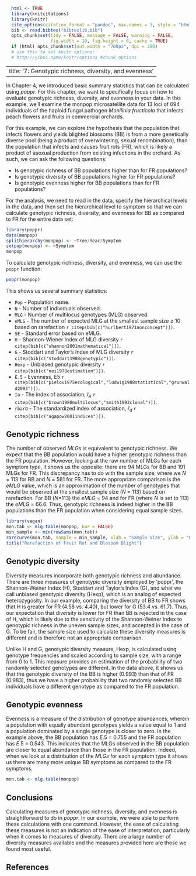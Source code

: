 ```r
  html <- TRUE
  library(knitcitations)
  library(knitr)
  cite_options(citation_format = "pandoc", max.names = 3, style = "html", hyperlink = "to.doc")
  bib <- read.bibtex("bibtexlib.bib")
  opts_chunk$set(tidy = FALSE, message = FALSE, warning = FALSE, 
                 fig.width = 10, fig.height = 6, cache = TRUE)
  if (html) opts_chunk$set(out.width = "700px", dpi = 300)
  # use this to set knitr options: 
  # http://yihui.name/knitr/options #chunk_options
```

---
title: '7: Genotypic richness, diversity, and evenness'
---

In Chapter 4, we introduced basic summary statistics that can be calculated using *poppr*.  For this chapter, we want to specifically focus on how to evaluate genotypic richness, diversity, and evenness in your data.  In this example, we'll examine the monpop microsatellite data for 13 loci of 694 individuals of the haploid fungal pathogen *Monilinia fructicola* that infects peach flowers and fruits in commercial orchards. 

For this example, we can explore the hypothesis that the population that infects flowers and yields blighted blossoms (BB) is from a more genetically diverse pool (being a product of overwintering, sexual recombination), than the population that infects and causes fruit rots (FR), which is likely a product of asexual production from existing infections in the orchard. As such, we can ask the following questions:

* Is genotypic richness of BB populations higher than for FR populations?
* Is genotypic diversity of BB populations higher for FR populations?
* Is genotypic evenness higher for BB populations than for FR populations?

For the analysis, we need to read in the data, specify the hierarchical levels in the data, and then set the hierarchical level to symptom so that we can calculate genotypic richness, diversity, and evenness for BB as compared to FR for the entire data set:

```r
library(poppr)
data(monpop)
splithierarchy(monpop) <- ~Tree/Year/Symptom
setpop(monpop) <- ~Symptom
monpop
```

To calculate genotypic richness, diversity, and evenness, we can use the `poppr` function:

```r
poppr(monpop)
```

This shows us several summary statistics:

 - `Pop`  -  Population name.
 - `N` -  Number of individuals observed.
 - `MLG` - Number of multilocus genotypes (MLG) observed.
 - `eMLG` - The number of expected MLG at the smallest sample size ≥ 10 based on rarefaction `r citep(bib[c("hurlbert1971nonconcept")])`.
 - `SE` - Standard error based on eMLG.
 - `H` - Shannon-Wiener Index of MLG diversity `r citep(bib[c("shannon2001mathematical")])`.
 - `G` - Stoddart and Taylor’s Index of MLG diversity  `r citep(bib[c("stoddart1988genotypic")])`.
 - `Hexp` - Unbiased genotypic diversity `r citep(bib[c("nei1978estimation")])`.
 - `E.5` - Evenness, E5 `r citep(bib[c("pielou1975ecological","ludwig1988statistical","grunwald2003")])`.
 - `Ia` - The index of association, $I_A$ `r citep(bib[c("brown1980multilocus","smith1993clonal")])`.
 - `rbarD` - The standardized index of association, $\bar{r}_d$ `r citep(bib[c("agapow2001indices")])`.


Genotypic richness
-----

The number of observed $MLGs$ is equivalent to genotypic richness.  We expect that the BB population would have a higher genotypic richness than the FR population.  However, looking at the raw number of MLGs for each symptom type, it shows us the opposite:  there are 94 MLGs for BB and 191 MLGs for FR.  This discrepancy has to do with the sample size, where we $N$ = 113 for BB and $N$ = 581 for FR.  The more appropriate comparison is the $eMLG$ value, which is an approximation of the number of genotypes that would be observed at the smallest sample size ($N$ = 113) based on rarefaction.  For BB ($N$=113) the $eMLG$ = 94 and for FR (where $N$ is set to 113) the $eMLG$ = 66.6. Thus, genotypic richness is indeed higher in the BB populations than the FR population when considering equal sample sizes.

```r
library(vegan)
mon.tab <- mlg.table(monpop, bar = FALSE)
min_sample <- min(rowSums(mon.tab))
rarecurve(mon.tab, sample = min_sample, xlab = "Sample Size", ylab = "Expected MLGs")
title("Rarefaction of Fruit Rot and Blossom Blight")

```


Genotypic diversity
-----

Diversity measures incorporate both genotypic richness and abundance.  There are three measures of genotypic diversity employed by 'poppr', the Shannon-Weiner Index (H), Stoddart and Taylor's Index (G), and what we call unbiased genotypic diversity (Hexp), which is an analog of expected heterozygosity.  In our example, comparing the diversity of BB to FR shows that H is greater for FR (4.58 vs. 4.40), but lower for G (53.4 vs. 61.7).  Thus, our expectation that diversity is lower for FR than BB is rejected in the case of H, which is likely due to the sensitivity of the Shannon-Weiner Index to genotypic richness in the uneven sample sizes, and accepted in the case of G.  To be fair, the sample size used to calculate these diversity measures is different and is therefore not an appropriate comparison.  


Unlike H and G, genotypic diversity measure, Hexp, is calculated using genotype frequencies and scaled according to sample size, with a range from 0 to 1.  This measure provides an estimation of the probability of two randomly selected genotypes are different.  In the data above, it shows us that the genotypic diversity of the BB is higher (0.993) than that of FR (0.983), thus we have a higher probability that two randomly selected BB individuals have a different genotype as compared to the FR population.

Genotypic evenness
-----

Evenness is a measure of the distribution of genotype abundances, wherein a population with equally abundant genotypes yields a value equal to 1 and a population dominated by a single genotype is closer to zero.  In the example above, the BB population has $E.5$ = 0.755 and the FR population has $E.5$ = 0.543.  This indicates that the MLGs observed in the BB population are closer to equal abundance than those in the FR population.  Indeed, when we look at a distribution of the $MLGs$ for each symptom type it shows us there are many more unique BB symptoms as compared to the FR symptoms.

```r
mon.tab <- mlg.table(monpop)
```


Conclusions
-----

Calculating measures of genotypic richness, diversity, and evenness is straightforward to do in *poppr*.  In our example, we were able to perform these calculations with one command.  However, the ease of calculating these measures is not an indication of the ease of interpretation, particularly when it comes to measures of diversity.  There are a large number of diversity measures available and the measures provided here are those we found most useful.  

References
----------

<!--------->